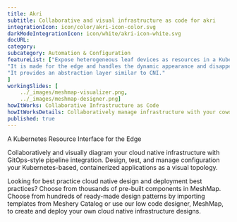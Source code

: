 ---title: Akri  subtitle: Collaborative and visual infrastructure as code for akriintegrationIcon: icon/color/akri-icon-color.svgdarkModeIntegrationIcon: icon/white/akri-icon-white.svgdocURL: category: subcategory: Automation & ConfigurationfeatureList: ["Expose heterogeneous leaf devices as resources in a Kubernetes cluster","It is made for the edge and handles the dynamic appearance and disappearance of leaf devices.","It provides an abstraction layer similar to CNI."]workingSlides: [    ../_images/meshmap-visualizer.png,    ../_images/meshmap-designer.png]howItWorks: Collaborative Infrastructure as CodehowItWorksDetails: Collaboratively manage infrastructure with your coworkers synchronously sharing the same designs.published: true---<p>    A Kubernetes Resource Interface for the Edge</p><p>    Collaboratively and visually diagram your cloud native infrastructure with GitOps-style pipeline integration. Design, test, and manage configuration your Kubernetes-based, containerized applications as a visual topology.</p><p>    Looking for best practice cloud native design and deployment best practices? Choose from thousands of pre-built components in MeshMap. Choose from hundreds of ready-made design patterns by importing templates from Meshery Catalog or use our low code designer, MeshMap, to create and deploy your own cloud native infrastructure designs.</p>
